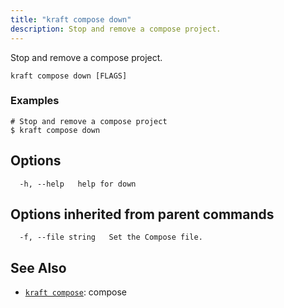 ```yaml
---
title: "kraft compose down"
description: Stop and remove a compose project.
---
```


Stop and remove a compose project.

```
kraft compose down [FLAGS]
```

### Examples

```
# Stop and remove a compose project
$ kraft compose down

```

## Options

```
  -h, --help   help for down
```

## Options inherited from parent commands

```
  -f, --file string   Set the Compose file.
```

## See Also

* [`kraft compose`](/docs/cli/reference/kraft/compose): compose

